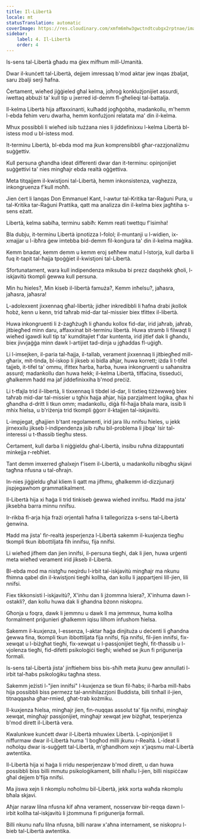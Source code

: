 ```yaml
---
title: Il-Libertà
locale: mt
statusTranslation: automatic
coverImage: https://res.cloudinary.com/xmfm6mhw3gwctndtcubgx2rptnae/image/upload/v1741354419/small_cover_la_gran_rebelion_28716e29d2.webp
sidebar:
    label: 4. Il-Libertà
    order: 4
---
```

Is-sens tal-Libertà għadu ma ġiex mifhum mill-Umanità.

Dwar il-kunċett tal-Libertà, dejjem imressaq b'mod aktar jew inqas żbaljat, saru żbalji serji ħafna.

Ċertament, wieħed jiġġieled għal kelma, joħroġ konklużjonijiet assurdi, iwettaq abbużi ta' kull tip u jxerred id-demm fl-għelieqi tal-battalja.

Il-kelma Libertà hija affaxxinanti, kulħadd jogħġobha, madankollu, m'hemm l-ebda fehim veru dwarha, hemm konfużjoni relatata ma' din il-kelma.

Mhux possibbli li wieħed isib tużżana nies li jiddefinixxu l-kelma Libertà bl-istess mod u bl-istess mod.

It-terminu Libertà, bl-ebda mod ma jkun komprensibbli għar-razzjonaliżmu suġġettiv.

Kull persuna għandha ideat differenti dwar dan it-terminu: opinjonijiet suġġettivi ta' nies mingħajr ebda realtà oġġettiva.

Meta titqajjem il-kwistjoni tal-Libertà, hemm inkonsistenza, vaghezza, inkongruenza f'kull moħħ.

Jien ċert li lanqas Don Emmanuel Kant, l-awtur tal-Kritika tar-Raġuni Pura, u tal-Kritika tar-Raġuni Prattika, qatt ma analizza din il-kelma biex jagħtiha s-sens eżatt.

Libertà, kelma sabiħa, terminu sabiħ: Kemm reati twettqu f'isimha!

Bla dubju, it-terminu Libertà ipnotizza l-folol; il-muntanji u l-widien, ix-xmajjar u l-ibħra ġew imtebba bid-demm fil-konġura ta' din il-kelma maġika.

Kemm bnadar, kemm demm u kemm eroj seħħew matul l-Istorja, kull darba li fuq it-tapit tal-ħajja tpoġġiet il-kwistjoni tal-Libertà.

Sfortunatament, wara kull indipendenza miksuba bi prezz daqshekk għoli, l-iskjavitù tkompli ġewwa kull persuna.

Min hu ħieles?, Min kiseb il-libertà famuża?, Kemm inħelsu?, jaħasra, jaħasra, jaħasra!

L-adolexxent jixxennaq għal-libertà; jidher inkredibbli li ħafna drabi jkollok ħobż, kenn u kenn, trid taħrab mid-dar tal-missier biex tfittex il-libertà.

Huwa inkongruenti li ż-żagħżugħ li għandu kollox fid-dar, irid jaħrab, jaħrab, jitbiegħed minn daru, affaxxinat bit-terminu libertà. Huwa stramb li filwaqt li wieħed igawdi kull tip ta' kumditajiet f'dar kuntenta, irid jitlef dak li għandu, biex jivvjaġġa minn dawk l-artijiet tad-dinja u jgħaddas fl-uġigħ.

Li l-imsejken, il-paria tal-ħajja, il-tallab, verament jixxennaq li jitbiegħed mill-għarix, mit-tinda, bl-iskop li jikseb xi bidla aħjar, huwa korrett; iżda li t-tifel tajjeb, it-tifel ta' ommu, ifittex ħarba, ħarba, huwa inkongruenti u saħansitra assurd; madankollu dan huwa hekk; il-kelma Libertà, tiffaċina, tisseduċi, għalkemm ħadd ma jaf jiddefinixxiha b'mod preċiż.

Li t-tfajla trid il-libertà, li tixxennaq li tibdel id-dar, li tixtieq tiżżewweġ biex taħrab mid-dar tal-missier u tgħix ħajja aħjar, hija parzjalment loġika, għax hi għandha d-dritt li tkun omm; madankollu, diġà fil-ħajja bħala mara, issib li mhix ħielsa, u b'riżenja trid tkompli ġġorr il-ktajjen tal-iskjavitù.

L-impjegat, għajjien b'tant regolamenti, irid jara lilu nnifsu ħieles, u jekk jirnexxilu jikseb l-indipendenza jsib ruħu bil-problema li jibqa' lsir tal-interessi u t-tħassib tiegħu stess.

Ċertament, kull darba li niġġieldu għal-Libertà, insibu ruħna diżappuntati minkejja r-rebħiet.

Tant demm imxerred għalxejn f'isem il-Libertà, u madankollu nibqgħu skjavi tagħna nfusna u tal-oħrajn.

In-nies jiġġieldu għal kliem li qatt ma jifhmu, għalkemm id-dizzjunarji jispjegawhom grammatikalment.

Il-Libertà hija xi ħaġa li trid tinkiseb ġewwa wieħed innifsu. Ħadd ma jista' jiksebha barra minnu nnifsu.

Ir-rikba fl-arja hija frażi orjentali ħafna li tallegorizza s-sens tal-Libertà ġenwina.

Ħadd ma jista' fir-realtà jesperjenza l-Libertà sakemm il-kuxjenza tiegħu tkompli tkun ibbottiljata fih innifsu, fija nnifsi.

Li wieħed jifhem dan jien innifsi, il-persuna tiegħi, dak li jien, huwa urġenti meta wieħed verament irid jikseb il-Libertà.

Bl-ebda mod ma nistgħu neqirdu l-irbit tal-iskjavitù mingħajr ma nkunu fhimna qabel din il-kwistjoni tiegħi kollha, dan kollu li jappartjeni lill-jien, lili nnifsi.

Fiex tikkonsisti l-iskjavitù?, X'inhu dan li jżommna lsiera?, X'inhuma dawn l-ostakli?, dan kollu huwa dak li għandna bżonn niskopru.

Għonja u foqra, dawk li jemmnu u dawk li ma jemmnux, huma kollha formalment priġunieri għalkemm iqisu lilhom infushom ħielsa.

Sakemm il-kuxjenza, l-essenza, l-aktar ħaġa dinjituża u deċenti li għandna ġewwa fina, tkompli tkun ibbottiljata fija nnifsi, fija nnifsi, fil-jien innifsi, fix-xewqat u l-biżgħat tiegħi, fix-xewqat u l-passjonijiet tiegħi, fit-tħassib u l-vjolenza tiegħi, fid-difetti psikoloġiċi tiegħi; wieħed se jkun fi priġunerija formali.

Is-sens tal-Libertà jista' jinftiehem biss bis-sħiħ meta jkunu ġew annullati l-irbit tal-ħabs psikoloġiku tagħna stess.

Sakemm jeżisti l-"jien innifsi" l-kuxjenza se tkun fil-ħabs; il-ħarba mill-ħabs hija possibbli biss permezz tal-annihilazzjoni Buddista, billi tinħall il-jien, titnaqqasha għar-rmied, għat-trab kożmiku.

Il-kuxjenza ħielsa, mingħajr jien, fin-nuqqas assolut ta' fija nnifsi, mingħajr xewqat, mingħajr passjonijiet, mingħajr xewqat jew biżgħat, tesperjenza b'mod dirett il-Libertà vera.

Kwalunkwe kunċett dwar il-Libertà mhuwiex Libertà. L-opinjonijiet li niffurmaw dwar il-Libertà huma 'l bogħod milli jkunu r-Realtà. L-ideat li noħolqu dwar is-suġġett tal-Libertà, m'għandhom xejn x'jaqsmu mal-Libertà awtentika.

Il-Libertà hija xi ħaġa li rridu nesperjenzaw b'mod dirett, u dan huwa possibbli biss billi mmutu psikoloġikament, billi nħallu l-jien, billi nispiċċaw għal dejjem b'fija nnifsi.

Ma jiswa xejn li nkomplu noħolmu bil-Libertà, jekk xorta waħda nkomplu bħala skjavi.

Aħjar naraw lilna nfusna kif aħna verament, nosservaw bir-reqqa dawn l-irbit kollha tal-iskjavitù li jżommuna fi priġunerija formali.

Billi nkunu nafu lilna nfusna, billi naraw x'aħna internament, se niskopru l-bieb tal-Libertà awtentika.

